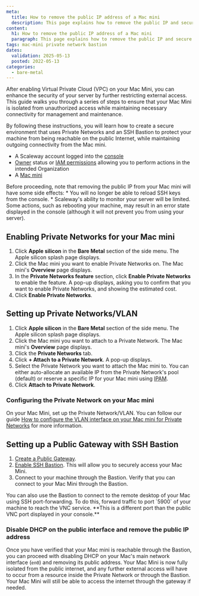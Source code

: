 ```yaml
---
meta:
  title: How to remove the public IP address of a Mac mini
  description: This page explains how to remove the public IP and secure your Mac mini with Private Network and SSH Bastion
content:
  h1: How to remove the public IP address of a Mac mini
  paragraph: This page explains how to remove the public IP and secure your Mac mini with Private Network and SSH Bastion
tags: mac-mini private network bastion
dates:
  validation: 2025-05-13
  posted: 2022-05-13
categories:
  - bare-metal
---
```


After enabling Virtual Private Cloud (VPC) on your Mac Mini, you can enhance the security of your server by further restricting external access.
This guide walks you through a series of steps to ensure that your Mac Mini is isolated from unauthorized access while maintaining necessary connectivity for management and maintenance.

By following these instructions, you will learn how to create a secure environment that uses Private Networks and an SSH Bastion to protect your machine from being reachable on the public Internet, while maintaining outgoing connectivity from the Mac mini.

<Macro id="requirements" />

- A Scaleway account logged into the [console](https://console.scaleway.com)
- [Owner](/iam/concepts/#owner) status or [IAM permissions](/iam/concepts/#permission) allowing you to perform actions in the intended Organization
- A [Mac mini](/apple-silicon/how-to/create-mac-mini/)

<Message type="Important">
    Before proceeding, note that removing the public IP from your Mac mini will have some side effects:
    * You will no longer be able to reload SSH keys from the console.
    * Scaleway's ability to monitor your server will be limited. Some actions, such as rebooting your machine, may result in an error state displayed in the console (although it will not prevent you from using your server).
</Message>

## Enabling Private Networks for your Mac mini

1. Click **Apple silicon** in the **Bare Metal** section of the side menu. The Apple silicon splash page displays.
2. Click the Mac mini you want to enable Private Networks on. The Mac mini's **Overview** page displays.
3. In the **Private Networks feature** section, click **Enable Private Networks** to enable the feature.
    A pop-up displays, asking you to confirm that you want to enable Private Networks, and showing the estimated cost.
4. Click **Enable Private Networks**.


## Setting up Private Networks/VLAN

1. Click **Apple silicon** in the **Bare Metal** section of the side menu. The Apple silicon splash page displays.
2. Click the Mac mini you want to attach to a Private Network. The Mac mini's **Overview** page displays.
3. Click the **Private Networks** tab.
4. Click **+ Attach to a Private Network**. A pop-up displays.
5. Select the Private Network you want to attach the Mac mini to. You can either auto-allocate an available IP from the Private Network's pool (default) or reserve a specific IP for your Mac mini using [IPAM](/ipam/quickstart/).
6. Click **Attach to Private Network**.

### Configuring the Private Network on your Mac mini

On your Mac Mini, set up the Private Network/VLAN. You can follow our guide [How to configure the VLAN interface on your Mac mini for Private Networks](/apple-silicon/how-to/use-private-networks/#how-to-configure-the-vlan-interface-on-your-mac-mini-for-private-networks) for more information.

## Setting up a Public Gateway with SSH Bastion

1. [Create a Public Gateway](/public-gateways/how-to/create-a-public-gateway/).
2. [Enable SSH Bastion](/public-gateways/how-to/use-ssh-bastion/). This will allow you to securely access your Mac Mini.
3. Connect to your machine through the Bastion. Verify that you can connect to your Mac Mini through the Bastion.
<Message type="tip">
    You can also use the Bastion to connect to the remote desktop of your Mac using SSH port-forwarding.
    To do this, forward traffic to port `5900` of your machine to reach the VNC service.
    **This is a different port than the public VNC port displayed in your console.**
</Message>

### Disable DHCP on the public interface and remove the public IP address

Once you have verified that your Mac mini is reachable through the Bastion, you can proceed with disabling DHCP on your Mac's main network interface (`en0`) and removing its public address.
Your Mac Mini is now fully isolated from the public internet, and any further external access will have to occur from a resource inside the Private Network or through the Bastion.
<Message type="tip">
    Your Mac Mini will still be able to access the internet through the gateway if needed.
</Message>